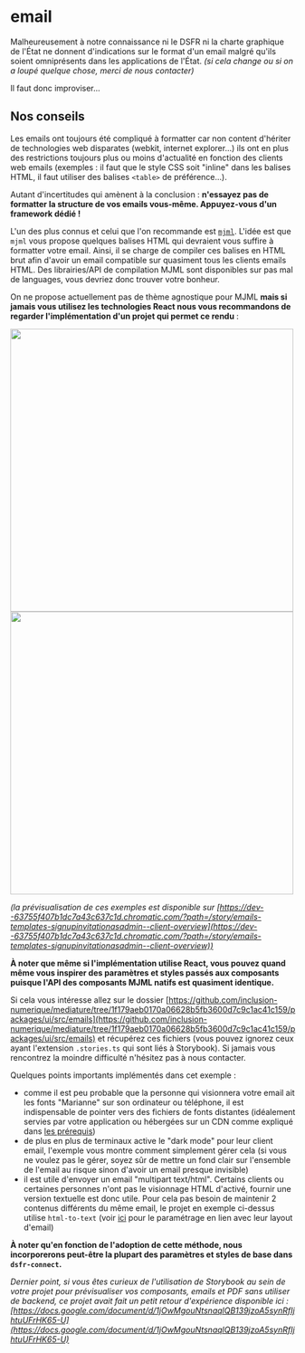 

<Meta title="dsfr-connect/Utilisation/email" />

# email

Malheureusement à notre connaissance ni le DSFR ni la charte graphique de l'État ne donnent d'indications sur le format d'un email malgré qu'ils soient omniprésents dans les applications de l'État. _(si cela change ou si on a loupé quelque chose, merci de nous contacter)_

Il faut donc improviser...

## Nos conseils

Les emails ont toujours été compliqué à formatter car non content d'hériter de technologies web disparates (webkit, internet explorer...) ils ont en plus des restrictions toujours plus ou moins d'actualité en fonction des clients web emails (exemples : il faut que le style CSS soit "inline" dans les balises HTML, il faut utiliser des balises `<table>` de préférence...).

Autant d'incertitudes qui amènent à la conclusion : **n'essayez pas de formatter la structure de vos emails vous-même. Appuyez-vous d'un framework dédié !**

L'un des plus connus et celui que l'on recommande est [`mjml`](https://mjml.io). L'idée est que `mjml` vous propose quelques balises HTML qui devraient vous suffire à formatter votre email. Ainsi, il se charge de compiler ces balises en HTML brut afin d'avoir un email compatible sur quasiment tous les clients emails HTML. Des librairies/API de compilation MJML sont disponibles sur pas mal de languages, vous devriez donc trouver votre bonheur.

On ne propose actuellement pas de thème agnostique pour MJML **mais si jamais vous utilisez les technologies React nous vous recommandons de regarder l'implémentation d'un projet qui permet ce rendu** :

<p float="left">
  <img src={preview} height="500" />
  <img src={darkPreview} height="500" />
</p>

_(la prévisualisation de ces exemples est disponible sur [https://dev--63755f407b1dc7a43c637c1d.chromatic.com/?path=/story/emails-templates-signupinvitationasadmin--client-overview](https://dev--63755f407b1dc7a43c637c1d.chromatic.com/?path=/story/emails-templates-signupinvitationasadmin--client-overview))_

**À noter que même si l'implémentation utilise React, vous pouvez quand même vous inspirer des paramètres et styles passés aux composants puisque l'API des composants MJML natifs est quasiment identique.**

Si cela vous intéresse allez sur le dossier [https://github.com/inclusion-numerique/mediature/tree/1f179aeb0170a06628b5fb3600d7c9c1ac41c159/packages/ui/src/emails](https://github.com/inclusion-numerique/mediature/tree/1f179aeb0170a06628b5fb3600d7c9c1ac41c159/packages/ui/src/emails) et récupérez ces fichiers (vous pouvez ignorez ceux ayant l'extension `.stories.ts` qui sont liés à Storybook). Si jamais vous rencontrez la moindre difficulté n'hésitez pas à nous contacter.

Quelques points importants implémentés dans cet exemple :

- comme il est peu probable que la personne qui visionnera votre email ait les fonts "Marianne" sur son ordinateur ou téléphone, il est indispensable de pointer vers des fichiers de fonts distantes (idéalement servies par votre application ou hébergées sur un CDN comme expliqué dans [les prérequis](./?path=/docs/dsfr-connect-prérequis--docs))
- de plus en plus de terminaux active le "dark mode" pour leur client email, l'exemple vous montre comment simplement gérer cela (si vous ne voulez pas le gérer, soyez sûr de mettre un fond clair sur l'ensemble de l'email au risque sinon d'avoir un email presque invisible)
- il est utile d'envoyer un email "multipart text/html". Certains clients ou certaines personnes n'ont pas le visionnage HTML d'activé, fournir une version textuelle est donc utile. Pour cela pas besoin de maintenir 2 contenus différents du même email, le projet en exemple ci-dessus utilise `html-to-text` (voir [ici](https://github.com/inclusion-numerique/mediature/blob/1f179aeb0170a06628b5fb3600d7c9c1ac41c159/packages/ui/src/utils/email.ts) pour le paramétrage en lien avec leur layout d'email)

**À noter qu'en fonction de l'adoption de cette méthode, nous incorporerons peut-être la plupart des paramètres et styles de base dans `dsfr-connect`.**

_Dernier point, si vous êtes curieux de l'utilisation de Storybook au sein de votre projet pour prévisualiser vos composants, emails et PDF sans utiliser de backend, ce projet avait fait un petit retour d'expérience disponible ici : [https://docs.google.com/document/d/1jOwMgouNtsnaqlQB139jzoA5synRfIjhtuUFrHK65-U](https://docs.google.com/document/d/1jOwMgouNtsnaqlQB139jzoA5synRfIjhtuUFrHK65-U)_
